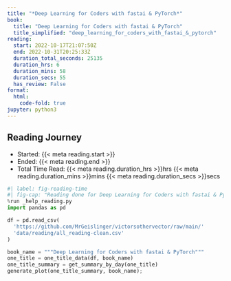 ```yaml
---
title: "*Deep Learning for Coders with fastai & PyTorch*"
book:
  title: "Deep Learning for Coders with fastai & PyTorch"
  title_simplified: "deep_learning_for_coders_with_fastai_&_pytorch"
reading:
  start: 2022-10-17T21:07:50Z
  end: 2022-10-31T20:25:33Z
  duration_total_seconds: 25135
  duration_hrs: 6
  duration_mins: 58
  duration_secs: 55
  has_review: False
format:
  html:
    code-fold: true
jupyter: python3
---
```


## Reading Journey

* Started: {{< meta reading.start >}}
* Ended: {{< meta reading.end >}}
* Total Time Read: {{< meta reading.duration_hrs >}}hrs {{< meta reading.duration_mins >}}mins {{< meta reading.duration_secs >}}secs

```python
#| label: fig-reading-time
#| fig-cap: "Reading done for Deep Learning for Coders with fastai & PyTorch"
%run _help_reading.py
import pandas as pd

df = pd.read_csv(
  'https://github.com/MrGeislinger/victorsothervector/raw/main/'
  'data/reading/all_reading-clean.csv'
)

book_name = """Deep Learning for Coders with fastai & PyTorch"""
one_title = one_title_data(df, book_name)
one_title_summary = get_summary_by_day(one_title)
generate_plot(one_title_summary, book_name);
```
